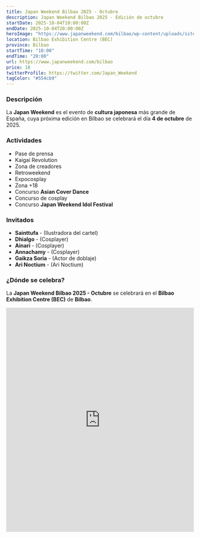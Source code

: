 ```yaml
---
title: Japan Weekend Bilbao 2025 - Octubre
description: Japan Weekend Bilbao 2025 - Edición de octubre
startDate: 2025-10-04T10:00:00Z
endDate: 2025-10-04T20:00:00Z
heroImage: "https://www.japanweekend.com/bilbao/wp-content/uploads/sites/3/2025/09/Completo-lowres-724x1024.jpg"
location: Bilbao Exhibition Centre (BEC)
province: Bilbao
startTime: "10:00"
endTime: "20:00"
url: https://www.japanweekend.com/bilbao
price: 18
twitterProfile: https://twitter.com/Japan_Weekend
tagColor: "#554cb9"
---
```


### Descripción

La **Japan Weekend** es el evento de **cultura japonesa** más grande de España, cuya próxima edición en Bilbao se celebrará el día **4 de octubre** de 2025.

### Actividades
+ Pase de prensa
+ Kaigai Revolution
+ Zona de creadores
+ Retroweekend
+ Expocosplay
+ Zona +18
+ Concurso **Asian Cover Dance**
+ Concurso de cosplay
+ Concurso **Japan Weekend Idol Festival**

### Invitados
+ **Sainttufa** - (Ilustradora del cartel)
+ **Dhialgo** - (Cosplayer)
+ **Ainari** - (Cosplayer)
+ **Annachamy** - (Cosplayer)
+ **Gaikza Soria** - (Actor de doblaje)
+ **Ari Noctium** - (Ari Noctium)

### ¿Dónde se celebra?

La **Japan Weekend Bilbao 2025 - Octubre** se celebrará en el **Bilbao Exhibition Centre (BEC)** de **Bilbao**.

<iframe src="https://www.google.com/maps/embed?pb=!1m14!1m8!1m3!1d6526.731934438256!2d-2.989538!3d43.290578!3m2!1i1024!2i768!4f13.1!3m3!1m2!1s0xd4e5a77d9b1bbf7%3A0x1aeb68f4b3df2298!2sBilbao%20Exhibition%20Centre%20(BEC)!5e1!3m2!1ses!2sus!4v1738776828237!5m2!1ses!2sus" width="100%" height="600" style="border:0;" allowfullscreen="" loading="lazy" referrerpolicy="no-referrer-when-downgrade"></iframe>
